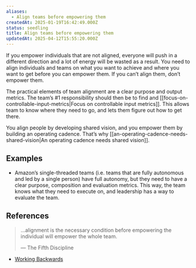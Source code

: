 ```yaml
---
aliases:
  - Align teams before empowering them
createdAt: 2025-01-19T16:42:49.000Z
status: seedling
title: Align teams before empowering them
updatedAt: 2025-04-12T15:55:20.000Z
---
```

If you empower individuals that are not aligned, everyone will push in a different direction and a lot of energy will be wasted as a result. You need to align individuals and teams on what you want to achieve and where you want to get before you can empower them. If you can’t align them, don’t empower them.

The practical elements of team alignment are a clear purpose and output metrics. The team’s #1 responsibility should then be to find and [[focus-on-controllable-input-metrics|Focus on controllable input metrics]]. This allows team to know where they need to go, and lets them figure out how to get there.

You align people by developing shared vision, and you empower them by building an operating cadence. That’s why [[an-operating-cadence-needs-shared-vision|An operating cadence needs shared vision]].

## Examples

- Amazon’s single-threaded teams (i.e. teams that are fully autonomous and led by a single person) have full autonomy, but they need to have a clear purpose, composition and evaluation metrics. This way, the team knows what they need to execute on, and leadership has a way to evaluate the team.

## References

> …alignment is the necessary condition before empowering the individual will empower the whole team.
>
> — The Fifth Discipline

- [Working Backwards](https://commoncog.com/blog/working-backwards/?utm_source=pocket_mylist)
